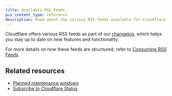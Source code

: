 ```yaml
---
title: Available RSS Feeds
pcx_content_type: reference
description: Read about the various RSS feeds available for Cloudflare's changelogs.
---
```



Cloudflare offers various RSS feeds as part of our [changelog](/changelog/), which helps you stay up to date on new features and functionality.

For more details on how these feeds are structured, refer to [Consuming RSS Feeds](/fundamentals/new-features/consuming-rss-feeds/).

<AvailableChangelogFeeds />

## Related resources

- [Planned maintenance windows](/support/disruptive-maintenance/)
- [Subscribe to Cloudflare Status](/support/cloudflare-status/)
